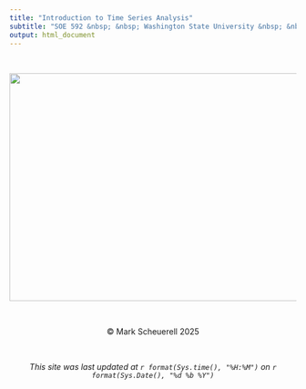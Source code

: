 ```yaml
---
title: "Introduction to Time Series Analysis"
subtitle: "SOE 592 &nbsp; &nbsp; Washington State University &nbsp; &nbsp; Spring 2024"
output: html_document
---
```


<style>
h1 {
  text-align: center;
}

h2 {
  text-align: center;
}

h3 {
  text-align: center;
}
</style>

<br>


<p align="center">
    <img width="800" height="400" src="ts_example.png">
</p>

<br>

<center>&copy; Mark Scheuerell 2025</center>

<br>

<center>*This site was last updated at `r format(Sys.time(), "%H:%M")` on `r format(Sys.Date(), "%d %b %Y")`*</center>

